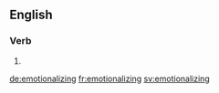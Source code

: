 ==English==

===Verb===
{{head|en|present participle}}

# {{present participle of|emotionalize|lang=en}}

[[de:emotionalizing]]
[[fr:emotionalizing]]
[[sv:emotionalizing]]